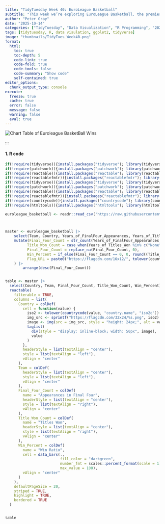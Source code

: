 ```yaml
---
title: "TidyTuesday Week 40: EuroLeague Basketball"
subtitle: "This week we’re exploring EuroLeague Basketball, the premier men’s club basketball competition in Europe. The dataset contains information on EuroLeague teams, including their country, home city, arena, seating capacity, and historical performance (Final Four appearances and titles won)."
author: "Peter Gray"
date: "2025-10-14" 
categories: ["TidyTuesday", "Data Visualization", "R Programming", "2025"]
tags: [tidytuesday, R, data visulation, ggplot2, tidyverse]
image: "thumbnails/TidyTues_Week40.png"
format:
  html:
    toc: true
    toc-depth: 5
    code-link: true
    code-fold: true
    code-tools: false
    code-summary: "Show code"
    self-contained: true
editor_options: 
  chunk_output_type: console
execute: 
  freeze: true                                                  
  cache: true                                                   
  error: false
  message: false
  warning: false
  eval: true
---
```


![Chart](thumbnails/TidyTues_Week40.png){#fig-singlechart}
Table of Euroleague BasketBall Wins



:::

#### 1. R code

```r
if(!require(tidyverse)){install.packages("tidyverse"); library(tidyverse)}
if(!require(patchwork)){install.packages("patchwork"); library(patchwork)}
if(!require(reactable)){install.packages("reactable"); library(reactable)}
if(!require(reactablefmtr)){install.packages("reactablefmtr"); library(reactablefmtr)}
if(!require(tidyverse)){install.packages("tidyverse"); library(tidyverse)}
if(!require(patchwork)){install.packages("patchwork"); library(patchwork)}
if(!require(reactable)){install.packages("reactable"); library(reactable)}
if(!require(reactablefmtr)){install.packages("reactablefmtr"); library(reactablefmtr)}
if(!require(countrycode)){install.packages("countrycode"); library(countrycode)}
if(!require(htmltools)){install.packages("htmltools"); library(htmltools)}

euroleague_basketball <- readr::read_csv('https://raw.githubusercontent.com/rfordatascience/tidytuesday/main/data/2025/2025-10-07/euroleague_basketball.csv')



master <- euroleague_basketball |> 
    select(Team, Country, Years_of_FinalFour_Appearances, Years_of_Titles_Won) |> 
    mutate(Final_Four_Count = str_count(Years_of_FinalFour_Appearances, ",") + 1,
          Title_Won_Count = case_when(Years_of_Titles_Won %in% c("None", "0", NA_character_) ~ 0,  TRUE ~ str_count(Years_of_Titles_Won, ",") + 1),
          Final_Four_Count = replace_na(Final_Four_Count, 0),
          Win_Percent = if_else(Final_Four_Count == 0, 0, round((Title_Won_Count / Final_Four_Count) * 100, 2)),
          Flag_URL = paste0("https://flagcdn.com/16x12/", tolower(countrycode::countrycode(Country, "country.name", "iso2c")), ".png")
    ) |> 
        arrange(desc(Final_Four_Count))


table <- master |>
  select(Country, Team, Final_Four_Count, Title_Won_Count, Win_Percent) |>
  reactable(
    filterable = TRUE,
    columns = list(
      Country = colDef(
        cell = function(value) {
          iso2 <- tolower(countrycode(value, "country.name", "iso2c"))
          img_src <- sprintf("https://flagcdn.com/32x24/%s.png", iso2)
          image <- img(src = img_src, style = "height: 24px;", alt = value)
          tagList(
            div(style = "display: inline-block; width: 50px", image),
            value
          )
        },
        headerStyle = list(textAlign = "center"),
        style = list(textAlign = "left"),
        vAlign = "center"
      ),
      Team = colDef(
        headerStyle = list(textAlign = "center"),
        style = list(textAlign = "left"),
        vAlign = "center"
      ),
      Final_Four_Count = colDef(
        name = "Appearances in Final Four",
        headerStyle = list(textAlign = "center"),
        style = list(textAlign = "right"),
        vAlign = "center"
      ),
      Title_Won_Count = colDef(
        name = "Titles Won",
        headerStyle = list(textAlign = "center"),
        style = list(textAlign = "right"),
        vAlign = "center"
      ),
      Win_Percent = colDef(
        name = "Win Ratio",
        cell = data_bars(.,
                         fill_color = "darkgreen",
                         number_fmt = scales::percent_format(scale = 1),
                         max_value = 100),
        vAlign = "center"
      )
    ),
    defaultPageSize = 20,
    striped = TRUE,
    highlight = TRUE,
    bordered = TRUE
  )


table
```

